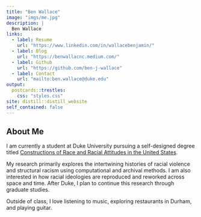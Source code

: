 ```yaml
---
title: "Ben Wallace"
image: "imgs/me.jpg"
description: |
  Ben Wallace
links:
  - label: Resume
    url: "https://www.linkedin.com/in/wallacebenjamin/"
  - label: Blog
    url: "https://benwallacnc.medium.com/"
  - label: Github
    url: "https://github.com/ben-j-wallace"
  - label: Contact
    url: "mailto:ben.wallace@duke.edu"
output:
  postcards::trestles:
    css: "styles.css"
site: distill::distill_website
self_contained: false
---
```


## About Me

I am currently a student at Duke University pursuing a self-designed degree titled [Constructions of Race and Racial Attitudes in the United States](https://drive.google.com/file/d/17N7oFHydCEBg0QAvFhHnpAuuQwTG5Xh3/view?usp=sharing).

My research primarily explores the intertwining histories of racial violence and structural racism using computational and archival methods. I am also interested in how racial ideologies are reproduced and reworked across space and time. After Duke, I plan to continue this research through  graduate studies.

Outside of class, I love listening to music, exploring restaurants in Durham, and playing guitar.